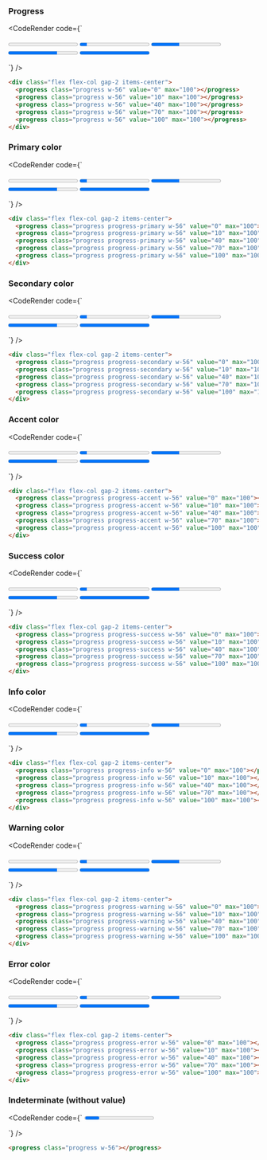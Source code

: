 
### Progress

<CodeRender code={`
<div class="flex flex-col gap-2 items-center">
  <progress class="progress w-56" value="0" max="100"></progress>
  <progress class="progress w-56" value="10" max="100"></progress>
  <progress class="progress w-56" value="40" max="100"></progress>
  <progress class="progress w-56" value="70" max="100"></progress>
  <progress class="progress w-56" value="100" max="100"></progress>
</div>

`} />
  
```html
<div class="flex flex-col gap-2 items-center">
  <progress class="progress w-56" value="0" max="100"></progress>
  <progress class="progress w-56" value="10" max="100"></progress>
  <progress class="progress w-56" value="40" max="100"></progress>
  <progress class="progress w-56" value="70" max="100"></progress>
  <progress class="progress w-56" value="100" max="100"></progress>
</div>

```
### Primary color

<CodeRender code={`
<div class="flex flex-col gap-2 items-center">
  <progress class="progress progress-primary w-56" value="0" max="100"></progress>
  <progress class="progress progress-primary w-56" value="10" max="100"></progress>
  <progress class="progress progress-primary w-56" value="40" max="100"></progress>
  <progress class="progress progress-primary w-56" value="70" max="100"></progress>
  <progress class="progress progress-primary w-56" value="100" max="100"></progress>
</div>

`} />
  
```html
<div class="flex flex-col gap-2 items-center">
  <progress class="progress progress-primary w-56" value="0" max="100"></progress>
  <progress class="progress progress-primary w-56" value="10" max="100"></progress>
  <progress class="progress progress-primary w-56" value="40" max="100"></progress>
  <progress class="progress progress-primary w-56" value="70" max="100"></progress>
  <progress class="progress progress-primary w-56" value="100" max="100"></progress>
</div>

```
### Secondary color

<CodeRender code={`
<div class="flex flex-col gap-2 items-center">
  <progress class="progress progress-secondary w-56" value="0" max="100"></progress>
  <progress class="progress progress-secondary w-56" value="10" max="100"></progress>
  <progress class="progress progress-secondary w-56" value="40" max="100"></progress>
  <progress class="progress progress-secondary w-56" value="70" max="100"></progress>
  <progress class="progress progress-secondary w-56" value="100" max="100"></progress>
</div>

`} />
  
```html
<div class="flex flex-col gap-2 items-center">
  <progress class="progress progress-secondary w-56" value="0" max="100"></progress>
  <progress class="progress progress-secondary w-56" value="10" max="100"></progress>
  <progress class="progress progress-secondary w-56" value="40" max="100"></progress>
  <progress class="progress progress-secondary w-56" value="70" max="100"></progress>
  <progress class="progress progress-secondary w-56" value="100" max="100"></progress>
</div>

```
### Accent color

<CodeRender code={`
<div class="flex flex-col gap-2 items-center">
  <progress class="progress progress-accent w-56" value="0" max="100"></progress>
  <progress class="progress progress-accent w-56" value="10" max="100"></progress>
  <progress class="progress progress-accent w-56" value="40" max="100"></progress>
  <progress class="progress progress-accent w-56" value="70" max="100"></progress>
  <progress class="progress progress-accent w-56" value="100" max="100"></progress>
</div>

`} />
  
```html
<div class="flex flex-col gap-2 items-center">
  <progress class="progress progress-accent w-56" value="0" max="100"></progress>
  <progress class="progress progress-accent w-56" value="10" max="100"></progress>
  <progress class="progress progress-accent w-56" value="40" max="100"></progress>
  <progress class="progress progress-accent w-56" value="70" max="100"></progress>
  <progress class="progress progress-accent w-56" value="100" max="100"></progress>
</div>

```
### Success color

<CodeRender code={`
<div class="flex flex-col gap-2 items-center">
  <progress class="progress progress-success w-56" value="0" max="100"></progress>
  <progress class="progress progress-success w-56" value="10" max="100"></progress>
  <progress class="progress progress-success w-56" value="40" max="100"></progress>
  <progress class="progress progress-success w-56" value="70" max="100"></progress>
  <progress class="progress progress-success w-56" value="100" max="100"></progress>
</div>

`} />
  
```html
<div class="flex flex-col gap-2 items-center">
  <progress class="progress progress-success w-56" value="0" max="100"></progress>
  <progress class="progress progress-success w-56" value="10" max="100"></progress>
  <progress class="progress progress-success w-56" value="40" max="100"></progress>
  <progress class="progress progress-success w-56" value="70" max="100"></progress>
  <progress class="progress progress-success w-56" value="100" max="100"></progress>
</div>

```
### Info color

<CodeRender code={`
<div class="flex flex-col gap-2 items-center">
  <progress class="progress progress-info w-56" value="0" max="100"></progress>
  <progress class="progress progress-info w-56" value="10" max="100"></progress>
  <progress class="progress progress-info w-56" value="40" max="100"></progress>
  <progress class="progress progress-info w-56" value="70" max="100"></progress>
  <progress class="progress progress-info w-56" value="100" max="100"></progress>
</div>

`} />
  
```html
<div class="flex flex-col gap-2 items-center">
  <progress class="progress progress-info w-56" value="0" max="100"></progress>
  <progress class="progress progress-info w-56" value="10" max="100"></progress>
  <progress class="progress progress-info w-56" value="40" max="100"></progress>
  <progress class="progress progress-info w-56" value="70" max="100"></progress>
  <progress class="progress progress-info w-56" value="100" max="100"></progress>
</div>

```
### Warning color

<CodeRender code={`
<div class="flex flex-col gap-2 items-center">
  <progress class="progress progress-warning w-56" value="0" max="100"></progress>
  <progress class="progress progress-warning w-56" value="10" max="100"></progress>
  <progress class="progress progress-warning w-56" value="40" max="100"></progress>
  <progress class="progress progress-warning w-56" value="70" max="100"></progress>
  <progress class="progress progress-warning w-56" value="100" max="100"></progress>
</div>

`} />
  
```html
<div class="flex flex-col gap-2 items-center">
  <progress class="progress progress-warning w-56" value="0" max="100"></progress>
  <progress class="progress progress-warning w-56" value="10" max="100"></progress>
  <progress class="progress progress-warning w-56" value="40" max="100"></progress>
  <progress class="progress progress-warning w-56" value="70" max="100"></progress>
  <progress class="progress progress-warning w-56" value="100" max="100"></progress>
</div>

```
### Error color

<CodeRender code={`
<div class="flex flex-col gap-2 items-center">
  <progress class="progress progress-error w-56" value="0" max="100"></progress>
  <progress class="progress progress-error w-56" value="10" max="100"></progress>
  <progress class="progress progress-error w-56" value="40" max="100"></progress>
  <progress class="progress progress-error w-56" value="70" max="100"></progress>
  <progress class="progress progress-error w-56" value="100" max="100"></progress>
</div>

`} />
  
```html
<div class="flex flex-col gap-2 items-center">
  <progress class="progress progress-error w-56" value="0" max="100"></progress>
  <progress class="progress progress-error w-56" value="10" max="100"></progress>
  <progress class="progress progress-error w-56" value="40" max="100"></progress>
  <progress class="progress progress-error w-56" value="70" max="100"></progress>
  <progress class="progress progress-error w-56" value="100" max="100"></progress>
</div>

```
### Indeterminate (without value)

<CodeRender code={`
<progress class="progress w-56"></progress>

`} />
  
```html
<progress class="progress w-56"></progress>

```   

    